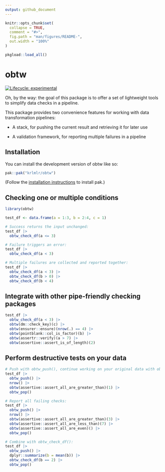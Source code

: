 ```yaml
---
output: github_document
---
```


<!-- README.md is generated from README.Rmd. Please edit that file -->

```r
knitr::opts_chunk$set(
  collapse = TRUE,
  comment = "#>",
  fig.path = "man/figures/README-",
  out.width = "100%"
)

pkgload::load_all()
```

# obtw

<!-- badges: start -->
[![Lifecycle: experimental](https://img.shields.io/badge/lifecycle-experimental-orange.svg)](https://lifecycle.r-lib.org/articles/stages.html#experimental)
<!-- badges: end -->

Oh, by the way: the goal of this package is to offer a set of lightweight tools to simplify data checks in a pipeline.

This package provides two convenience features for working with data transformation pipelines:

- A stack, for pushing the current result and retrieving it for later use

- A validation framework, for reporting multiple failures in a pipeline


## Installation

You can install the development version of obtw like so:

``` r
pak::pak("krlmlr/obtw")
```

(Follow the [installation instructions](https://pak.r-lib.org/#arrow_down-installation) to install pak.)

## Checking one or multiple conditions

```r
library(obtw)

test_df <- data.frame(a = 1:3, b = 2:4, c = 1)

# Success returns the input unchanged:
test_df |> 
  obtw_check_df(a <= 3)

# Failure triggers an error:
test_df |> 
  obtw_check_df(a < 3)

# Multiple failures are collected and reported together:
test_df |> 
  obtw_check_df(a < 3) |> 
  obtw_check_df(b > 0) |> 
  obtw_check_df(b < 4)
```

## Integrate with other pipe-friendly checking packages

```r
test_df |> 
  obtw_check_df(a < 3) |> 
  obtw(dm::check_key)(c) |> 
  obtw(ensurer::ensure)(nrow(.) == 4) |> 
  obtw(pointblank::col_is_factor)(b) |> 
  obtw(assertr::verify)(a > 7) |> 
  obtw(assertive::assert_is_of_length)(2)
```

## Perform destructive tests on your data

```r
# Push with obtw_push(), continue working on your original data with obtw_pop():
test_df |> 
  obtw_push() |> 
  nrow() |>
  obtw(assertive::assert_all_are_greater_than)(1) |> 
  obtw_pop()

# Report all failing checks:
test_df |> 
  obtw_push() |> 
  nrow() |>
  obtw(assertive::assert_all_are_greater_than)(3) |> 
  obtw(assertive::assert_all_are_less_than)(7) |> 
  obtw(assertive::assert_all_are_even)() |> 
  obtw_pop()

# Combine with obtw_check_df():
test_df |> 
  obtw_push() |> 
  dplyr::summarize(b = mean(b)) |> 
  obtw_check_df(b == 2) |> 
  obtw_pop()
```
